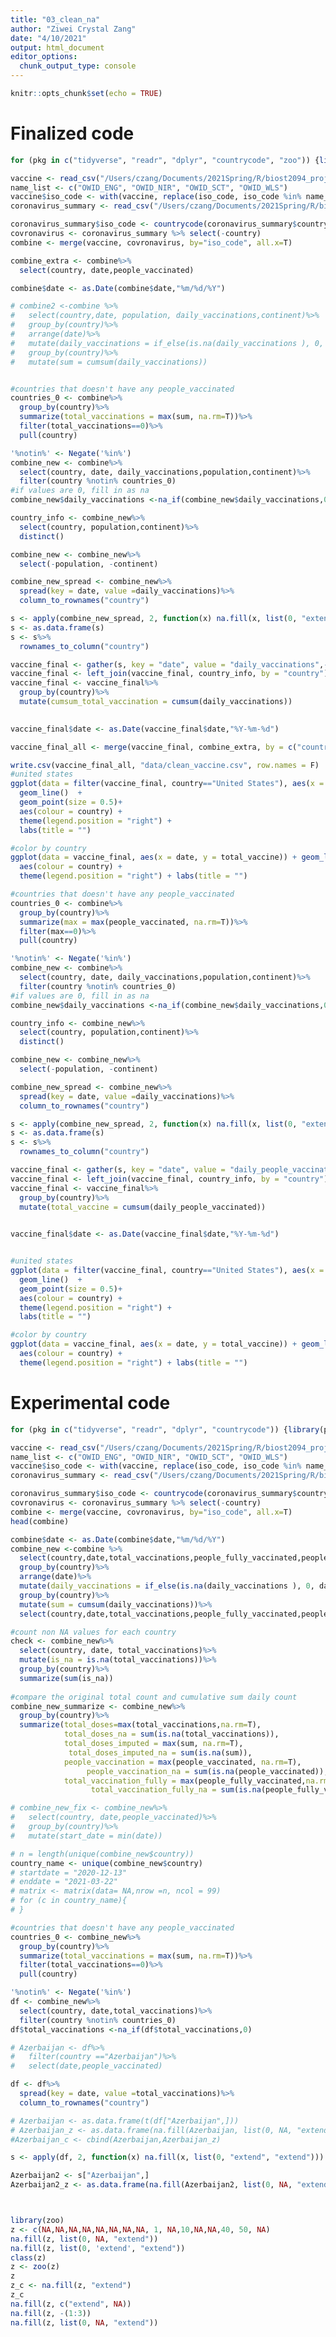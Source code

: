```yaml
---
title: "03_clean_na"
author: "Ziwei Crystal Zang"
date: "4/10/2021"
output: html_document
editor_options: 
  chunk_output_type: console
---
```


```r
knitr::opts_chunk$set(echo = TRUE)
```

# Finalized code
```r
for (pkg in c("tidyverse", "readr", "dplyr", "countrycode", "zoo")) {library(pkg, character.only = TRUE)}

vaccine <- read_csv("/Users/czang/Documents/2021Spring/R/biost2094_project/data/vaccinations.csv")
name_list <- c("OWID_ENG", "OWID_NIR", "OWID_SCT", "OWID_WLS")
vaccine$iso_code <- with(vaccine, replace(iso_code, iso_code %in% name_list, "GBR"))
coronavirus_summary <- read_csv("/Users/czang/Documents/2021Spring/R/biost2094_project/data/coronavirus_summary.csv")

coronavirus_summary$iso_code <- countrycode(coronavirus_summary$country, 'country.name','iso3c')
covronavirus <- coronavirus_summary %>% select(-country)
combine <- merge(vaccine, covronavirus, by="iso_code", all.x=T)

combine_extra <- combine%>%
  select(country, date,people_vaccinated)

combine$date <- as.Date(combine$date,"%m/%d/%Y")

# combine2 <-combine %>%
#   select(country,date, population, daily_vaccinations,continent)%>%
#   group_by(country)%>%
#   arrange(date)%>%
#   mutate(daily_vaccinations = if_else(is.na(daily_vaccinations ), 0, daily_vaccinations))%>%
#   group_by(country)%>%
#   mutate(sum = cumsum(daily_vaccinations))


#countries that doesn't have any people_vaccinated
countries_0 <- combine%>%
  group_by(country)%>%
  summarize(total_vaccinations = max(sum, na.rm=T))%>%
  filter(total_vaccinations==0)%>%
  pull(country)

'%notin%' <- Negate('%in%')
combine_new <- combine%>%
  select(country, date, daily_vaccinations,population,continent)%>%
  filter(country %notin% countries_0)
#if values are 0, fill in as na
combine_new$daily_vaccinations <-na_if(combine_new$daily_vaccinations,0)

country_info <- combine_new%>%
  select(country, population,continent)%>%
  distinct()

combine_new <- combine_new%>%
  select(-population, -continent)

combine_new_spread <- combine_new%>%
  spread(key = date, value =daily_vaccinations)%>%
  column_to_rownames("country")

s <- apply(combine_new_spread, 2, function(x) na.fill(x, list(0, "extend", "extend")))
s <- as.data.frame(s)
s <- s%>%
  rownames_to_column("country")

vaccine_final <- gather(s, key = "date", value = "daily_vaccinations",-country)
vaccine_final <- left_join(vaccine_final, country_info, by = "country")
vaccine_final <- vaccine_final%>%
  group_by(country)%>%
  mutate(cumsum_total_vaccination = cumsum(daily_vaccinations))
  

vaccine_final$date <- as.Date(vaccine_final$date,"%Y-%m-%d")

vaccine_final_all <- merge(vaccine_final, combine_extra, by = c("country", "date"))

write.csv(vaccine_final_all, "data/clean_vaccine.csv", row.names = F)
#united states
ggplot(data = filter(vaccine_final, country=="United States"), aes(x = date, y = total_vaccine)) + 
  geom_line()  +
  geom_point(size = 0.5)+
  aes(colour = country) + 
  theme(legend.position = "right") +
  labs(title = "")

#color by country
ggplot(data = vaccine_final, aes(x = date, y = total_vaccine)) + geom_line()  + 
  aes(colour = country) + 
  theme(legend.position = "right") + labs(title = "")
```

```r
#countries that doesn't have any people_vaccinated
countries_0 <- combine%>%
  group_by(country)%>%
  summarize(max = max(people_vaccinated, na.rm=T))%>%
  filter(max==0)%>%
  pull(country)

'%notin%' <- Negate('%in%')
combine_new <- combine%>%
  select(country, date, daily_vaccinations,population,continent)%>%
  filter(country %notin% countries_0)
#if values are 0, fill in as na
combine_new$daily_vaccinations <-na_if(combine_new$daily_vaccinations,0)

country_info <- combine_new%>%
  select(country, population,continent)%>%
  distinct()

combine_new <- combine_new%>%
  select(-population, -continent)

combine_new_spread <- combine_new%>%
  spread(key = date, value =daily_vaccinations)%>%
  column_to_rownames("country")

s <- apply(combine_new_spread, 2, function(x) na.fill(x, list(0, "extend", "extend")))
s <- as.data.frame(s)
s <- s%>%
  rownames_to_column("country")

vaccine_final <- gather(s, key = "date", value = "daily_people_vaccinated",-country)
vaccine_final <- left_join(vaccine_final, country_info, by = "country")
vaccine_final <- vaccine_final%>%
  group_by(country)%>%
  mutate(total_vaccine = cumsum(daily_people_vaccinated))
  

vaccine_final$date <- as.Date(vaccine_final$date,"%Y-%m-%d")


#united states
ggplot(data = filter(vaccine_final, country=="United States"), aes(x = date, y = total_vaccine)) + 
  geom_line()  +
  geom_point(size = 0.5)+
  aes(colour = country) + 
  theme(legend.position = "right") +
  labs(title = "")

#color by country
ggplot(data = vaccine_final, aes(x = date, y = total_vaccine)) + geom_line()  + 
  aes(colour = country) + 
  theme(legend.position = "right") + labs(title = "")
```

# Experimental code
```r
for (pkg in c("tidyverse", "readr", "dplyr", "countrycode")) {library(pkg, character.only = TRUE)}

vaccine <- read_csv("/Users/czang/Documents/2021Spring/R/biost2094_project/data/vaccinations.csv")
name_list <- c("OWID_ENG", "OWID_NIR", "OWID_SCT", "OWID_WLS")
vaccine$iso_code <- with(vaccine, replace(iso_code, iso_code %in% name_list, "GBR"))
coronavirus_summary <- read_csv("/Users/czang/Documents/2021Spring/R/biost2094_project/data/coronavirus_summary.csv")

coronavirus_summary$iso_code <- countrycode(coronavirus_summary$country, 'country.name','iso3c')
covronavirus <- coronavirus_summary %>% select(-country)
combine <- merge(vaccine, covronavirus, by="iso_code", all.x=T)
head(combine)

combine$date <- as.Date(combine$date,"%m/%d/%Y")
combine_new <-combine %>%
  select(country,date,total_vaccinations,people_fully_vaccinated,people_vaccinated,total_vaccinations_per_hundred, population, daily_vaccinations)%>%
  group_by(country)%>%
  arrange(date)%>%
  mutate(daily_vaccinations = if_else(is.na(daily_vaccinations ), 0, daily_vaccinations))%>%
  group_by(country)%>%
  mutate(sum = cumsum(daily_vaccinations))%>%
  select(country,date,total_vaccinations,people_fully_vaccinated,people_vaccinated,daily_vaccinations, sum)

#count non NA values for each country
check <- combine_new%>%
  select(country, date, total_vaccinations)%>%
  mutate(is_na = is.na(total_vaccinations))%>%
  group_by(country)%>%
  summarize(sum(is_na))
  
#compare the original total count and cumulative sum daily count
combine_new_summarize <- combine_new%>%
  group_by(country)%>%
  summarize(total_doses=max(total_vaccinations,na.rm=T),
            total_doses_na = sum(is.na(total_vaccinations)),
            total_doses_imputed = max(sum, na.rm=T),
             total_doses_imputed_na = sum(is.na(sum)),
            people_vaccination = max(people_vaccinated, na.rm=T),
                 people_vaccination_na = sum(is.na(people_vaccinated)),
            total_vaccination_fully = max(people_fully_vaccinated,na.rm=T),
                  total_vaccination_fully_na = sum(is.na(people_fully_vaccinated)))

# combine_new_fix <- combine_new%>%
#   select(country, date,people_vaccinated)%>%
#   group_by(country)%>%
#   mutate(start_date = min(date))

# n = length(unique(combine_new$country))
country_name <- unique(combine_new$country)
# startdate = "2020-12-13"
# enddate = "2021-03-22"
# matrix <- matrix(data= NA,nrow =n, ncol = 99)
# for (c in country_name){
# }

#countries that doesn't have any people_vaccinated
countries_0 <- combine_new%>%
  group_by(country)%>%
  summarize(total_vaccinations = max(sum, na.rm=T))%>%
  filter(total_vaccinations==0)%>%
  pull(country)

'%notin%' <- Negate('%in%')
df <- combine_new%>%
  select(country, date,total_vaccinations)%>%
  filter(country %notin% countries_0)
df$total_vaccinations <-na_if(df$total_vaccinations,0)

# Azerbaijan <- df%>%
#   filter(country =="Azerbaijan")%>%
#   select(date,people_vaccinated)

df <- df%>%
  spread(key = date, value =total_vaccinations)%>%
  column_to_rownames("country")

# Azerbaijan <- as.data.frame(t(df["Azerbaijan",]))
# Azerbaijan_z <- as.data.frame(na.fill(Azerbaijan, list(0, NA, "extend")))
#Azerbaijan_c <- cbind(Azerbaijan,Azerbaijan_z)

s <- apply(df, 2, function(x) na.fill(x, list(0, "extend", "extend")))

Azerbaijan2 <- s["Azerbaijan",]
Azerbaijan2_z <- as.data.frame(na.fill(Azerbaijan2, list(0, NA, "extend")))



library(zoo)
z <- c(NA,NA,NA,NA,NA,NA,NA,NA, 1, NA,10,NA,NA,40, 50, NA)
na.fill(z, list(0, NA, "extend"))
na.fill(z, list(0, 'extend', "extend"))
class(z)
z <- zoo(z)
z
z_c <- na.fill(z, "extend")
z_c
na.fill(z, c("extend", NA))
na.fill(z, -(1:3))
na.fill(z, list(0, NA, "extend"))

```

